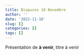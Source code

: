 ```yaml
---
title: Biopuces 10 Novembre
author: ''
date: '2022-11-10'
slug: []
categories: []
tags: []
---
```


Présentation de **à venir**, titre à venir